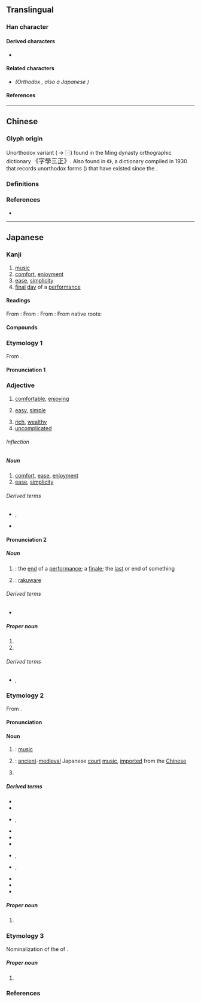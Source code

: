 {{also|樂|乐}}
{{character info/new}}
==Translingual==
{{Han simplified forms|樂|楽|乐}}

===Han character===
{{Han char|rn=75|rad=木|as=09|sn=13|four=32904|canj=IOD,XIOD|ids=}}

====Derived characters====
* {{l|mul|[[𭢫]], [[檪]], [[𭶒]], [[䃯]], [[𮝩]], [[𮣏]], [[𪴞]], [[𣛙]], [[薬]]}}

====Related characters====
* {{l|mul|[[樂]]}} ''(Orthodox {{w|Traditional Chinese|traditional form}}, also a Japanese {{w|kyūjitai}})''

====References====
{{Han ref|kx=0542.191|dkj=15213|dj=0930.200|hdz=80020.140|uh=697D}}

----

==Chinese==

===Glyph origin===
Unorthodox variant {{Han simp|樂|nocap=y}} ({{l|zh|𢆶}} → ⿱{{l|zh|[[丷]][[八]]}}) found in the Ming dynasty orthographic dictionary <big>《字學三正》</big>.<!-- Refer http://dict.variants.moe.edu.tw/variants/rbt/word_attribute.rbt?quote_code=QTAyMDE2LTAwMw#33 --> Also found in 《{{w2|zh|宋元以來俗字譜}}》, a {{w|Variant Chinese character|variant forms}} dictionary compiled in 1930 that records unorthodox forms ({{l|zh|俗字}}) that have existed since the {{w|Song dynasty}}.

===Definitions===
{{zh-see|樂}}

===References===
* {{R:twedu|A02016-003#33}}

----

==Japanese==
{{ja-kanji forms|楽|樂}}

===Kanji===
{{ja-kanji|grade=2|rs=木09|kyu=樂}}

# [[music]]
# [[comfort]], [[enjoyment]]
# [[ease]], [[simplicity]]
# [[final]] [[day]] of a [[performance]]

====Readings====
From {{w|Middle Chinese}} {{ltc-l|樂|id=1}}:
{{ja-readings
|goon=ぎょう<げう
|kanon=ごう<がう
}}
From {{w|Middle Chinese}} {{ltc-l|樂|id=2|[[music]], [[sing]]ing}}:
{{ja-readings
|goon=がく
|kanon=がく
}}
From {{w|Middle Chinese}} {{ltc-l|樂|id=3|[[comfort]], [[ease]]}}:
{{ja-readings
|goon=らく
|kanon=らく
|kanyoon=ろう<らう
}}
From native {{w|Japanese_language|Japanese}} roots:
{{ja-readings
|kun=この-む, かな-でる, たの-し.い, たの-しむ, たの-しみ
|nanori=ささ, もと, よし
}}

====Compounds====
{{der3|{{ja-r|楽楽|らくらく}}|{{ja-r|楽器|がっき}}|{{ja-r|楽章|がくしょう}}|{{ja-r|楽団|がくだん}}|{{ja-r|楽%府|がく%ふ}}|{{ja-r|楽%譜|がく%ふ}}|{{ja-r|楽園|らくえん}}|{{ja-r|楽観|らっかん}}|{{ja-r|楽勝|らくしょう}}|{{ja-r|楽天|らくてん|[[optimism]]}}|{{ja-r|安楽|あんらく}}|{{ja-r|逸楽|いつらく|rom=-}}, {{ja-r|佚楽|いつらく}}|{{ja-r|快楽|かいらく}}|{{ja-r|享楽|きょうらく}}|{{ja-r|快%楽|け%らく}}|{{ja-r|行楽|こうらく}}|{{ja-r|後楽|こうらく}}|{{ja-r|極楽|ごくらく}}|{{ja-r|娯%楽|ご%らく}}|{{ja-r|道楽|どうらく}}|{{ja-r|伯楽|はくらく}}|{{ja-r|右%楽|う%がく}}|{{ja-r|音楽|おんがく|[[music]]}}|{{ja-r|雅%楽|が%がく}}|{{ja-r|器%楽|き%がく}}|{{ja-r|五%楽|ご%がく}}|{{ja-r|左%楽|さ%がく}}|{{ja-r|昇楽|しょうがく}}|{{ja-r|声楽|せいがく}}|{{ja-r|奏楽|そうがく}}|{{ja-r|舞%楽|ぶ%がく|[[music]] for [[traditional]] [[court]] [[dances]]}}|{{ja-r|気%楽|き%らく}}|{{ja-r|五%楽|ご%らく}}|{{ja-r|楽府|がふ}}|{{ja-r|神楽|かぐら|[[kagura]]}}|{{ja-r|独楽|こま}}|{{ja-r|催馬楽|^さいばら}}|{{ja-r|伯楽|ばくろう}}|{{ja-r|安楽|やすらい}}|lang=ja}}

===Etymology 1===
{{ja-kanjitab|らく|yomi=o}}

From {{bor|ja|ltc|sort=らく|-}} {{ltc-l|樂|id=3}}.

====Pronunciation 1====
{{ja-pron|yomi=o|らく|acc=2|acc_ref=DJR,NHK}}

===Adjective===
{{ja-adj|kyu=樂|infl=na|らく}}

# [[comfortable]], [[enjoying]]
#: {{syn|ja|安楽|tr=anraku}}
# [[easy]], [[simple]]
#: {{ja-usex|人生は'''楽'''ではない。|じんせい は '''らく''' で は ない。|Life is not '''easy'''.}}
# [[rich]], [[wealthy]]
# [[uncomplicated]]

======Inflection======
{{ja-na|らく}}

=====Noun=====
{{ja-noun|kyu=樂|らく}}

# [[comfort]], [[ease]], [[enjoyment]]
# [[ease]], [[simplicity]]

======Derived terms======
* {{ja-r|千秋%楽|せんしゅう%らく|rom=-}}, {{ja-r|千穐%楽|せんしゅう%らく}}
* {{ja-r|能楽|のうらく}}

====Pronunciation 2====
{{ja-pron|yomi=o|らく|acc=1|acc_ref=DJR,NHK}}

=====Noun=====
{{ja-noun|kyu=樂|らく}}

# {{short for|lang=ja|千秋楽|tr=senshūraku|nodot=1}}: the [[end]] of a [[performance]]; a [[finale]]; the [[last]] or end of something
# {{short for|lang=ja|楽焼き|tr=Raku-yaki|nodot=1|sort=らく}}: [[rakuware]]

======Derived terms======
* {{ja-r|楽%日|らく%び}}

=====Proper noun=====
{{ja-pos|proper|kyu=樂|らく}}

# {{given name|male|or=female|lang=ja|A=a|nodot=1|sort=らく}}
# {{surname|lang=ja|A=a|nodot=1|sort=らく}}

======Derived terms======
* {{ja-r|楽焼|^らく-やき|rom=-}}, {{ja-r|楽%焼き|^らく%-やき}}

===Etymology 2===
{{ja-kanjitab|がく|yomi=o}}

From {{bor|ja|ltc|-}} {{ltc-l|樂|id=2}}.

====Pronunciation====
{{ja-pron|yomi=o|がく|acc=1|acc_ref=DJR,NHK,|acc2=0|acc2_ref=NHK}}

====Noun====
{{ja-noun|kyu=樂|がく}}

# {{short for|lang=ja|音楽|tr=ongaku|nodot=1}}: [[music]]
# {{short for|lang=ja|雅楽|tr=[[gagaku]]|nodot=1}}: [[ancient]]-[[medieval]] Japanese [[court]] [[music]], [[import]]ed from the [[Chinese]] ''{{ll|zh|雅樂|yayue}}''
# {{lb|ja|sort=かく'|theater}} {{rfdef|ja}}

=====Derived terms=====
{{der-top}}
* {{ja-r|楽%屋|がく%や}}
* {{ja-r|右方の楽|うほう の がく}}
* {{ja-r|高麗%楽|^こま%-がく|rom=-}}, {{ja-r|狛楽|^こま-がく}}
* {{ja-r|左方の楽|さほう の がく}}
* {{ja-r|室内%楽|しつない%-がく|[[chamber music]]}}
* {{ja-r|能楽|のうがく}}
* {{ja-r|昇り楽|のぼりがく|rom=-}}, {{ja-r|登り楽|のぼりがく}}
* {{ja-r|度羅%楽|^とら%-がく|rom=-}}, {{ja-r|吐羅%楽|^とら%-がく}}
* {{ja-r|邦楽|ほうがく}}
* {{ja-r|道楽|みちがく}}
* {{ja-r|洋楽|ようがく}}
{{der-bottom}}

=====Proper noun=====
{{ja-pos|proper|kyu=樂|がく}}

# {{surname|lang=ja|A=a|nodot=1}}

===Etymology 3===
{{ja-kanjitab|このみ|yomi=k}}

Nominalization of the {{m|ja|連用形|tr=ren'yōkei||stem or continuative form}} of {{m|ja|好む|tr=konomu||to [[like]], [[prefer]]}}.

=====Proper noun=====
{{ja-pos|proper|kyu=樂|このみ}}

# {{given name|female|lang=ja|A=a|nodot=1}}

===References===
<references/>